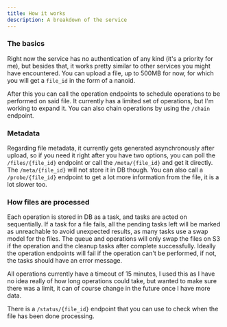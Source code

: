 ```yaml
---
title: How it works
description: A breakdown of the service
---
```


### The basics
Right now the service has no authentication of any kind (it's a priority for me), but besides that, it works
pretty similar to other services you might have encountered. You can upload a file, up to 500MB for now, for which
you will get a `file_id` in the form of a nanoid.

After this you can call the operation endpoints to schedule operations to be performed on said file.
It currently has a limited set of operations, but I'm working to expand it.
You can also chain operations by using the `/chain` endpoint.

### Metadata
Regarding file metadata, it currently gets generated asynchronously after upload, so if you need it right after
you have two options, you can poll the `/files/{file_id}` endpoint or call the `/meta/{file_id}` and get it directly.
The `/meta/{file_id}` will not store it in DB though. You can also call a `/probe/{file_id}` endpoint to get a lot more information from the file, it is a lot slower too.

### How files are processed
Each operation is stored in DB as a task, and tasks are acted on sequentially. If a task for a file fails,
all the pending tasks left will be marked as unreachable to avoid unexpected results, as many tasks use a
swap model for the files. The queue and operations will only swap the files on S3 if the operation and the cleanup
tasks after complete successfully. Ideally the operation endpoints will fail if the operation can't be performed, if not,
the tasks should have an error message.

All operations currently have a timeout of 15 minutes, I used this as I have no idea really of how long operations
could take, but wanted to make sure there was a limit, it can of course change in the future once I have more data.

There is a `/status/{file_id}` endpoint that you can use to check when the file has been done processing.
